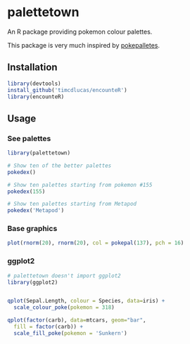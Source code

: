 palettetown
======


An R package providing pokemon colour palettes.

This package is very much inspired by [pokepalletes](http://pokepalettes.com/#charizard).



Installation
-------------

```r
library(devtools)
install_github('timcdlucas/encounteR')
library(encounteR)
```

Usage
------

### See palettes

```r
library(palettetown)
```

```r
# Show ten of the better palettes
pokedex()

# Show ten palettes starting from pokemon #155
pokedex(155)

# Show ten palettes starting from Metapod
pokedex('Metapod')

```


### Base graphics

```r
plot(rnorm(20), rnorm(20), col = pokepal(137), pch = 16)
```

### ggplot2
```r
# palettetown doesn't import ggplot2
library(ggplot2)


qplot(Sepal.Length, colour = Species, data=iris) +
  scale_colour_poke(pokemon = 318)

qplot(factor(carb), data=mtcars, geom="bar", 
  fill = factor(carb)) +
  scale_fill_poke(pokemon = 'Sunkern')

```






